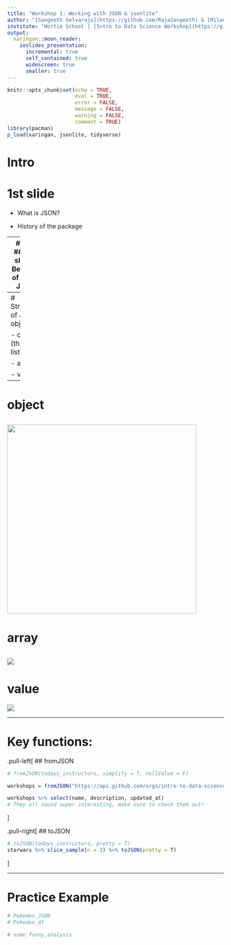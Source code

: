 ```yaml
---
title: "Workshop 1: Working with JSON & jsonlite"
author: "[Sangeeth Selvaraju](https://github.com/RajaSangeeth) & [Milan Schröder](https://github.com/milanschroeder)"
institute: "Hertie School | [Intro to Data Science Workshop](https://github.com/intro-to-data-science-21-workshop)"
output: 
  xaringan::moon_reader:
    ioslides_presentation:
      incremental: true
      self_contained: true
      widescreen: true
      smaller: true
---
```


```r
knitr::opts_chunk$set(echo = TRUE,
                      eval = TRUE,
                      error = FALSE,
                      message = FALSE,
                      warning = FALSE,
                      comment = TRUE)
library(pacman)
p_load(xaringan, jsonlite, tidyverse)
```

# Intro

# 1st slide
- What is JSON?

- History of the package

---
#Intro
## 2nd slide
- Benefits of using JSON

- Where is it used?

---
# Structure of JSON objects

- object (think: list in R)

- array

- value
---
# object
<img src="https://www.json.org/img/object.png" height=440>
---
# array
<img src="https://www.json.org/img/array.png" heght=440>
---
# value
<img src="https://www.json.org/img/value.png" heght=440>

---

# Key functions:

.pull-left[
## fromJSON

```r
# fromJSON(todays_instructors, simplify = T, nullValue = F)

workshops = fromJSON("https://api.github.com/orgs/intro-to-data-science-21-workshop/repos")

workshops %>% select(name, description, updated_at)
# They all sound super interesting, make sure to check them out!
```

]

.pull-right[
## toJSON

```r
# toJSON(todays_instructors, pretty = T)
starwars %>% slice_sample(n = 3) %>% toJSON(pretty = T)
```
]

---
# Practice Example

```r
# Pokedex_JSON
# Pokedex_df

# some_funny_analysis
```

